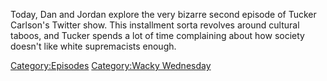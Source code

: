 {{DEFAULTSORT:
    #_EPISODE_0820:Tucker, The Man And His Twitter- Episode 2
}}{{Episode
    | title           = Tucker, The Man And His Twitter- Episode 2
    | caption         = Listen to this episode on [https://knowledgefight.libsyn.com/820-tucker-the-man-and-his-twitter-episode-2 Libsyn] [https://open.spotify.com/episode/2MYdwPeq18e7pmf4kyz1Ee Spotify], Read the [[Transcript/820: Tucker, The Man And His Twitter- Episode 2|Unofficial Transcript]], View discussion on [https://reddit.com/14ew3j3 Reddit]
    | episodeNumber   = 820
    | length          = 01:12:35
    | airDate         = June 21, 2023
    | episodeType     = [[:Category:Wacky Wednesday|Wacky Wednesday]]
    | appearance      = [[Tucker Carlson]], [[Barack Obama]], [[Kyle Rittenhouse]], [[Jeffrey Dahmer]], [[Nancy Pelosi]], [[Mark Zuckerberg]], [[George Floyd]]
    | previousEpisode = [[819: February 25-27, 2004]]
    | nextEpisode     = [[821: Jon Ronson Returns]]
}}

{{Stub}}

Today, Dan and Jordan explore the very bizarre second episode of Tucker Carlson's Twitter show.  This installment sorta revolves around cultural taboos, and Tucker spends a lot of time complaining about how society doesn't like white supremacists enough.

[[Category:Episodes]]
[[Category:Wacky Wednesday]]
